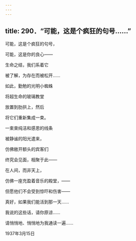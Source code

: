 ```yaml
---
---
---
```

title: 290．“可能，这是个疯狂的句号……”
---




可能，这是个疯狂的句号，

可能，这是你的良心——

生命之结，我们系着它

被了解，为存在而被松开……

如此，勤勉的光明小蜘蛛

将超生命的玻璃教堂

放置到肋拱上，然后

将它们重新集成一束。

一束束纯洁和感恩的线条

被静谧的阳光遣来，

仿佛敞开额头的宾客们

终究会见面，相聚于此——

在人间，而非天上，

仿佛一座充盈着音乐的殿堂，——

但愿他们不会受到惊吓和伤害——

真好，如果我们能活到那一天……

我说的这些话，请你原谅……

请悄悄地、悄悄地为我通读一遍……

1937年3月15日